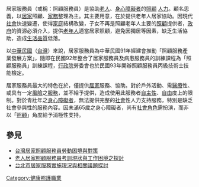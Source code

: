 居家服務員（或稱：照顧服務員）是協助[[老人|老人]]、[[身心障礙者|身心障礙者]]的[[照顧|照顧]] [[人力|人力]]。顧名思義，以[[居家|居家]]照顧、[[家務|家務]]整理為主。其主要用意，在於提供老年人居家協助。因現代[[社會|社會]]快速變遷，使得[[家庭|家庭]]結構改變，子女不再是照顧老年人主要的[[照顧|照顧]]提供者，[[政府|政府]]的資源必須介入，提供[[老年人|老年人]]適當居家照顧，避免因獨居等因素，缺乏生活協助，造成[[生活品質|生活品質]]低落。


以[[中華民國|中華民國]]（[[台灣|台灣]]）來說，居家服務員為中華民國91年經建會推動「照顧服務產業發展方案」，隨即在民國92年整合了居家服務員及病患服務員的訓練課程為「照顧服務員」訓練課程，[[行政院|行政院]]勞委會也於民國93年開辦照顧服務員丙級技術士技能檢定。


居家服務員最大的特色在於，僅提供[[居家|居家]]服務、協助。對於戶外活動、需[[醫療|醫療]]性、或具有一定[[風險|風險]]之[[服務|服務]]，並不給予提供，造成使用此服務者[[自主性|自主性]]、[[自由|自由]]度上的限制。對於青壯年之[[身心障礙者|身心障礙者]]，無法提供完整的[[社會|社會]]性人力支持服務，特別是缺乏社會參與性的服務內容。因未滿65歲之身心障礙者，尚有[[社會角色|社會角色]]需扮演，而非以「[[照顧|照顧]]」角度給予消極性支持。


== 參見 ==

*[http://sowf.moi.gov.tw/19/quarterly/data/122/122-04%E7%A4%BE%E5%8D%80%E7%99%BC%E5%B1%95-%E5%85%A7%E6%96%87_11%E5%90%B3%E7%8E%89%E7%90%B4.htm 台灣居家照顧服務員勞動困境與對策] {{Wayback|url=http://sowf.moi.gov.tw/19/quarterly/data/122/122-04%E7%A4%BE%E5%8D%80%E7%99%BC%E5%B1%95-%E5%85%A7%E6%96%87_11%E5%90%B3%E7%8E%89%E7%90%B4.htm |date=20101119022447 }}
* [http://sowf.moi.gov.tw/19/quarterly/data/110/26.htm 老人居家照顧服務員考訓現狀與工作困境之探討] {{Wayback|url=http://sowf.moi.gov.tw/19/quarterly/data/110/26.htm |date=20110827124433 }}
*[http://sowf.moi.gov.tw/19/quarterly/data/122/122-04%E7%A4%BE%E5%8D%80%E7%99%BC%E5%B1%95-%E5%85%A7%E6%96%87_10%E9%99%B3%E6%B7%91%E5%90%9B.htm 台北市居家服務實施現況與相關議題探討]

[[Category:健康照護職業|Category:健康照護職業]]